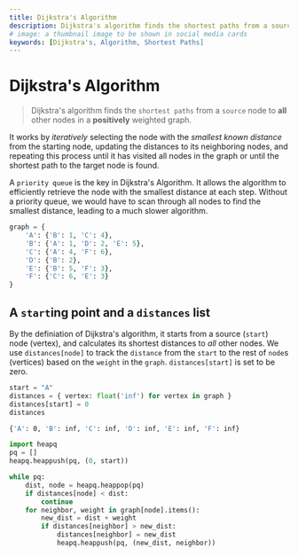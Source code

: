 ```yaml
---
title: Dijkstra's Algorithm
description: Dijkstra's algorithm finds the shortest paths from a source node to all other nodes in a positively weighted graph.
# image: a thumbnail image to be shown in social media cards
keywords: [Dijkstra's, Algorithm, Shortest Paths]
---
```


# Dijkstra's Algorithm

> Dijkstra's algorithm finds the `shortest paths` from a `source` node to **all** other nodes in a **positively** weighted graph.

It works by _iteratively_ selecting the node with the _smallest known distance_ from the starting node, updating the distances to its neighboring nodes, and repeating this process until it has visited all nodes in the graph or until the shortest path to the target node is found.

A `priority queue` is the key in Dijkstra's Algorithm. It allows the algorithm to efficiently retrieve the node with the smallest distance at each step. Without a priority queue, we would have to scan through all nodes to find the smallest distance, leading to a much slower algorithm.

```python title="dijkstra/graph.py"
graph = {
    'A': {'B': 1, 'C': 4},
    'B': {'A': 1, 'D': 2, 'E': 5},
    'C': {'A': 4, 'F': 6},
    'D': {'B': 2},
    'E': {'B': 5, 'F': 3},
    'F': {'C': 6, 'E': 3}
}
```

## A `start`ing point and a `distances` list

By the definiation of Dijkstra's algorithm, it starts from a source (`start`) node (vertex), and calculates its shortest distances to _all_ other nodes. We use `distances[node]` to track the `distance` from the `start` to the rest of `node`s (vertices) based on the `weight` in the `graph`. `distances[start]` is set to be zero.

```python
start = "A"
distances = { vertex: float('inf') for vertex in graph }
distances[start] = 0
distances
```

```bash
{'A': 0, 'B': inf, 'C': inf, 'D': inf, 'E': inf, 'F': inf}
```

```python
import heapq
pq = []
heapq.heappush(pq, (0, start))

while pq:
    dist, node = heapq.heappop(pq)
    if distances[node] < dist:
        continue
    for neighbor, weight in graph[node].items():
        new_dist = dist + weight
        if distances[neighbor] > new_dist:
            distances[neighbor] = new_dist
            heapq.heappush(pq, (new_dist, neighbor))
```

